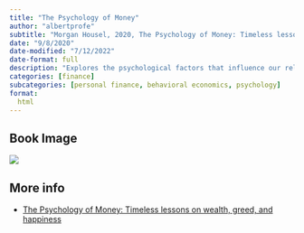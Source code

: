 ```yaml
---
title: "The Psychology of Money"
author: "albertprofe"
subtitle: "Morgan Housel, 2020, The Psychology of Money: Timeless lessons on wealth, greed, and happiness"
date: "9/8/2020"
date-modified: "7/12/2022"
date-format: full
description: "Explores the psychological factors that influence our relationship with money, offering valuable insights into wealth accumulation, risk management, and financial well-being."
categories: [finance]
subcategories: [personal finance, behavioral economics, psychology]
format:
  html
---
```


## Book Image

![](/books/ThePsychologyofMoney.jpg)

## More info

- [The Psychology of Money: Timeless lessons on wealth, greed, and happiness](https://www.amazon.es/Housel-M-Psychology-Money-Morgan/dp/0857197681){.external}
